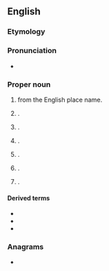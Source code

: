 ==English==
{{wikipedia}}

===Etymology===
{{rfe|en}}

===Pronunciation===
* {{IPA|en|qual1=variously|/ˈɹaʊli/|/ˈɹəʊli/}}

===Proper noun===
{{en-proper noun}}

# {{surname|en|[[habitational]]|from=Old English|nodot=1}} from the English place name.
# {{place|en|hamlet|co/Starland County|p/Alberta|c/Canada}}.
# {{place|en|small village/and/civil parish|in the|co/East Riding of Yorkshire|cc/England}} {{q|[[OS]] grid ref SE9732}}.
# {{place|en|locality|co/Shropshire|cc/England}}.
# {{place|en|tiny city|co/Buchanan County|s/Iowa}}.
# {{place|en|town/and/CDP|co/Essex County|s/Massachusetts}}.
# {{place|en|unincorporated community|co/Tooele County|s/Utah}}.

====Derived terms====
* {{l|en|Rowleian}}
* {{l|en|Rowleyan}}
* {{l|en|Rowley Regis}}

===Anagrams===
* {{anagrams|en|a=elorwy|Lowery|Lowrey|Worley|lowery|owlery|yowler}}